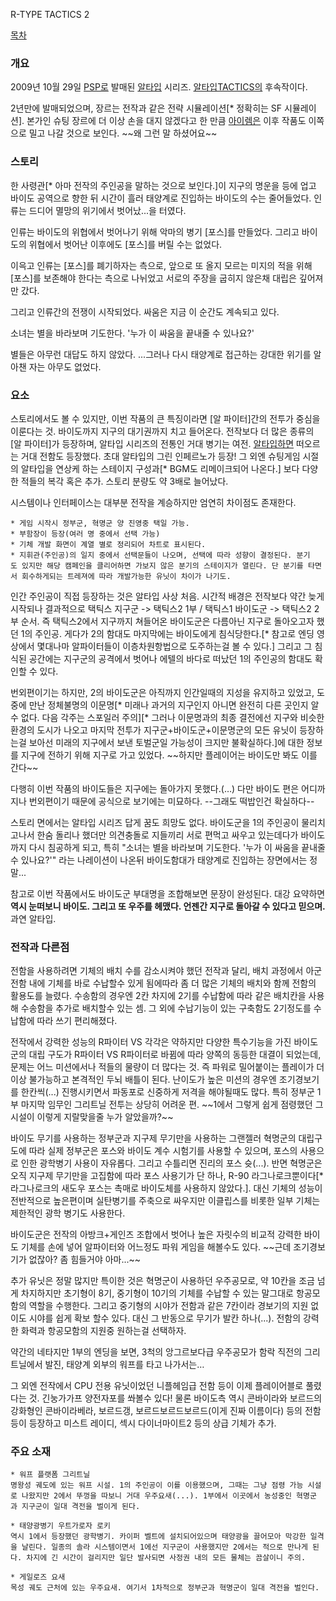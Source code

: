 R-TYPE TACTICS 2

[[목차]]
=== 개요 ===
2009년 10월 29일 [[PSP]]로 발매된 [[알타입]] 시리즈. [[알타입TACTICS]]의 후속작이다.

2년만에 발매되었으며, 장르는 전작과 같은 전략 시뮬레이션[* 정확히는 SF 시뮬레이션]. 본가인 슈팅 장르에 더 이상 손을 대지 않겠다고 한 만큼 [[아이렘]]은 이후 작품도 이쪽으로 밀고 나갈 것으로 보인다. ~~왜 그런 말 하셨어요~~

=== 스토리 ===
한 사령관[* 아마 전작의 주인공을 말하는 것으로 보인다.]이 지구의 명운을 등에 업고 바이도 공역으로 향한 뒤 시간이 흘러 태양계로 진입하는 바이도의 수는 줄어들었다. 인류는 드디어 멸망의 위기에서 벗어났...을 터였다.

인류는 바이도의 위협에서 벗어나기 위해 악마의 병기 [포스]를 만들었다.
그리고 바이도의 위협에서 벗어난 이후에도 [포스]를 버릴 수는 없었다.

이윽고 인류는 [포스]를 폐기하자는 측으로, 앞으로 또 올지 모르는 
미지의 적을 위해 [포스]를 보존해야 한다는 측으로 나뉘었고 서로의 주장을 굽히지 않은채 대립은 깊어져만 갔다.

그리고 인류간의 전쟁이 시작되었다. 싸움은 지금 이 순간도 계속되고 있다.

소녀는 별을 바라보며 기도한다. '누가 이 싸움을 끝내줄 수 있나요?'

별들은 아무런 대답도 하지 않았다.
...그러나 다시 태양계로 접근하는 강대한 위기를 알아챈 자는 아무도 없었다.

=== 요소 ===
스토리에서도 볼 수 있지만, 이번 작품의 큰 특징이라면 [알 파이터]간의 전투가 중심을 이룬다는 것. 바이도까지 지구의 대기권까지 치고 들어온다. 전작보다 더 많은 종류의 [알 파이터]가 등장하며, 알타입 시리즈의 전통인 거대 병기는 여전. [[알타입]]하면 떠오르는 거대 전함도 등장했다. 초대 알타입의 그린 인페르노가 등장! 그 외엔 슈팅게임 시절의 알타입을 연상케 하는 스테이지 구성과[* BGM도 리메이크되어 나온다.] 보다 다양한 적들의 복각 혹은 추가. 스토리 분량도 약 3배로 늘어났다.

시스템이나 인터페이스는 대부분 전작을 계승하지만 엄연히 차이점도 존재한다.

 * 게임 시작시 정부군, 혁명군 양 진영중 택일 가능.
 * 부함장이 등장(여러 명 중에서 선택 가능)
 * 기체 개발 화면이 계열 별로 정리되어 차트로 표시된다.
 * 지휘관(주인공)의 일지 중에서 선택문들이 나오며, 선택에 따라 성향이 결정된다. 분기도 있지만 해당 캠페인을 클리어하면 가보지 않은 분기의 스테이지가 열린다. 단 분기를 타면서 회수하게되는 트레져에 따라 개발가능한 유닛이 차이가 나기도.

인간 주인공이 직접 등장하는 것은 알타입 사상 처음. 시간적 배경은 전작보다 약간 늦게 시작되나 결과적으로 택틱스 지구군 -> 택틱스2 1부 / 택틱스1 바이도군 -> 택틱스2 2부 순서. 즉 택틱스2에서 지구까지 쳐들어온 바이도군은 다름아닌 지구로 돌아오고자 했던 1의 주인공. 게다가 2의 함대도 마지막에는 바이도에게 침식당한다.[* 참고로 엔딩 영상에서 몇대나마 알파이터들이 이층차원항법으로 도주하는걸 볼 수 있다.] 그리고 그 침식된 공간에는 지구군의 공격에서 벗어나 에텔의 바다로 떠났던 1의 주인공의 함대도 확인할 수 있다.

번외편이기는 하지만, 2의 바이도군은 아직까지 인간일때의 지성을 유지하고 있었고, 도중에 만난 정체불명의 이문명[* 미래나 과거의 지구인지 아니면 완전히 다른 곳인지 알 수 없다. 다음 각주는 스포일러 주의][* 그러나 이문명과의 최종 결전에선 지구와 비슷한 환경의 도시가 나오고 마지막 전투가 지구군+바이도군+이문명군의 모든 유닛이 등장하는걸 보아선 미래의 지구에서 보낸 토벌군일 가능성이 크지만 불확실하다.]에 대한 정보를 지구에 전하기 위해 지구로 가고 있었다. ~~하지만 플레이어는 바이도만 봐도 이를 간다~~

다행히 이번 작품의 바이도들은 지구에는 돌아가지 못했다.(…) 다만 바이도 편은 어디까지나 번외편이기 때문에 공식으로 보기에는 미묘하다. --그래도 떡밥인건 확실하다--

스토리 면에서는 알타입 시리즈 답게 꿈도 희망도 없다. 바이도군을 1의 주인공이 물리치고나서 한숨 돌리나 했더만 의견충돌로 지들끼리 서로 편먹고 싸우고 있는데다가 바이도까지 다시 침공하게 되고, 특히 "소녀는 별을 바라보며 기도한다. '누가 이 싸움을 끝내줄 수 있나요?'" 라는 나레이션이 나온뒤 바이도함대가 태양계로 진입하는 장면에서는 정말...

참고로 이번 작품에서도 바이도군 부대명을 조합해보면 문장이 완성된다. 대강 요약하면 '''역시 눈떠보니 바이도. 그리고 또 우주를 헤맸다. 언젠간 지구로 돌아갈 수 있다고 믿으며.''' 과연 알타입. 

=== 전작과 다른점 ===
전함을 사용하려면 기체의 배치 수를 감소시켜야 했던 전작과 달리, 배치 과정에서 아군 전함 내에 기체를 바로 수납할수 있게 됨에따라 좀 더 많은 기체의 배치와 함께 전함의 활용도를 늘렸다. 수송함의 경우엔 2칸 차지에 2기를 수납함에 따라 같은 배치칸을 사용해 수송함을 추가로 배치할수 있는 셈. 그 외에 수납기능이 있는 구축함도 2기정도를 수납함에 따라 쓰기 편리해졌다.

전작에서 강력한 성능의 R파이터 VS 각각은 약하지만 다양한 특수기능을 가진 바이도군의 대립 구도가 R파이터 VS R파이터로 바뀜에 따라 양쪽의 동등한 대결이 되었는데, 문제는 어느 미션에서나 적들의 물량이 더 많다는 것. 즉 파워로 밀어붙이는 플레이가 더이상 불가능하고 본격적인 두뇌 배틀이 된다. 난이도가 높은 미션의 경우엔 조기경보기를 한칸씩(...) 진행시키면서 파동포로 신중하게 저격을 해야될때도 많다. 특히 정부군 1부 마지막 임무인 그리트닐 전투는 상당히 어려운 편. ~~1에서 그렇게 쉽게 점령했던 그 시설이 이렇게 지랄맞을줄 누가 알았을까?~~

바이도 무기를 사용하는 정부군과 지구제 무기만을 사용하는 그랜젤러 혁명군의 대립구도에 따라 실제 정부군은 포스와 바이도 계수 시험기를 사용할 수 있으며, 포스의 사용으로 인한 광학병기 사용이 자유롭다. 그리고 수틀리면 진리의 포스 슛(...). 반면 혁명군은 오직 지구제 무기만을 고집함에 따라 포스 사용기가 단 하나, R-90 라그나로크뿐이다[* 라그나로크의 새도우 포스는 촉매로 바이도체를 사용하지 않았다.]. 대신 기체의 성능이 전반적으로 높은편이며 실탄병기를 주축으로 싸우지만 이클립스를 비롯한 일부 기체는 제한적인 광학 병기도 사용한다.

바이도군은 전작의 아방크+게인즈 조합에서 벗어나 높은 자릿수의 비교적 강력한 바이도 기체를 손에 넣어 알파이터와 어느정도 파워 게임을 해볼수도 있다. ~~근데 조기경보기가 없잖아? 좀 힘들거야 아마...~~

추가 유닛은 정말 많지만 특이한 것은 혁명군이 사용하던 우주공모로, 약 10칸을 조금 넘게 차지하지만 초기형이 8기, 중기형이 10기의 기체를 수납할 수 있는 말그대로 항공모함의 역할을 수행한다. 그리고 중기형의 시야가 전함과 같은 7칸이라 경보기의 지원 없이도 시야를 쉽게 확보 할수 있다. 대신 그 반동으로 무기가 발칸 하나(...). 전함의 강력한 화력과 항공모함의 지원중 원하는걸 선택하자.

약간의 네타지만 1부의 엔딩을 보면, 3척의 앙그르보다급 우주공모가 함락 직전의 그리트닐에서 발진, 태양계 외부의 워프를 타고 나가서는…

그 외엔 전작에서 CPU 전용 유닛이었던 니플헤임급 전함 등이 이제 플레이어블로 풀렸다는 것. 긴눙가가프 양전자포를 쏴볼수 있다! 물론 바이도측 역시 콘바이라와 보르드의 강화형인 콘바이라베라, 보르드갱, 보르드보르드보르드(이게 진짜 이름이다) 등의 전함등이 등장하고 미스트 레이디, 섹시 다이너마이트2 등의 상급 기체가 추가. 

=== 주요 소재 ===
 * 워프 플랫폼 그리트닐
 명왕성 궤도에 있는 워프 시설. 1의 주인공이 이를 이용했으며, 그때는 그냥 점령 가능 시설로 나왔지만 2에서 뚜껑을 따보니 거대 우주요새(...). 1부에서 이곳에서 농성중인 혁명군과 지구군이 일대 격전을 벌이게 된다.

 * 태양광병기 우트가로자 로키
 역시 1에서 등장했던 광학병기. 카이퍼 벨트에 설치되어있으며 태양광을 끌어모아 막강한 일격을 날린다. 일종의 솔라 시스템이면서 1에선 지구군이 사용했지만 2에서는 적으로 만나게 된다. 차지에 긴 시간이 걸리지만 일단 발사되면 사정권 내의 모든 물체는 끔살이니 주의.

 * 게일로즈 요새
 목성 궤도 근처에 있는 우주요새. 여기서 1차적으로 정부군과 혁명군이 일대 격전을 벌인다.
